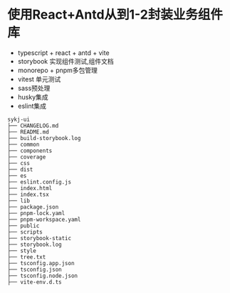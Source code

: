 
# 使用React+Antd从到1-2封装业务组件库

- typescript + react + antd + vite
- storybook 实现组件测试,组件文档
- monorepo + pnpm多包管理
- vitest 单元测试
- sass预处理
- husky集成
- eslint集成
~~~
sykj-ui
├── CHANGELOG.md       
├── README.md
├── build-storybook.log
├── common
├── components
├── coverage
├── css
├── dist
├── es
├── eslint.config.js
├── index.html
├── index.tsx
├── lib
├── package.json
├── pnpm-lock.yaml
├── pnpm-workspace.yaml
├── public
├── scripts
├── storybook-static
├── storybook.log
├── style
├── tree.txt
├── tsconfig.app.json
├── tsconfig.json
├── tsconfig.node.json
├── vite-env.d.ts
~~~